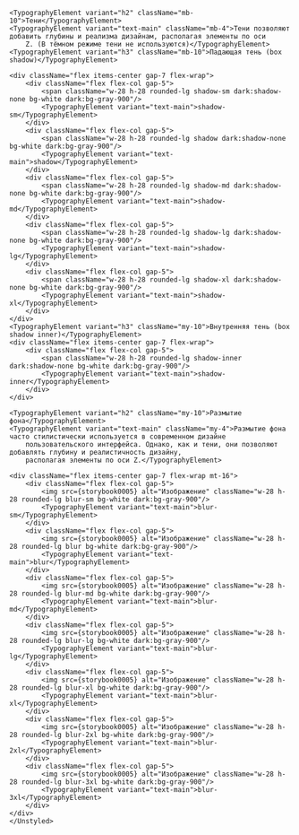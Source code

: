 
<Meta title="Тени и размытие фона"/>
<Unstyled>
    <StoryHeader header="Тени и размытие фона" status="ready"/>

    <TypographyElement variant="h2" className="mb-10">Тени</TypographyElement>
    <TypographyElement variant="text-main" className="mb-4">Тени позволяют добавить глубины и реализма дизайнам, располагая элементы по оси
        Z. (В тёмном режиме тени не используются)</TypographyElement>
    <TypographyElement variant="h3" className="mb-10">Падающая тень (box shadow)</TypographyElement>

    <div className="flex items-center gap-7 flex-wrap">
        <div className="flex flex-col gap-5">
            <span className="w-28 h-28 rounded-lg shadow-sm dark:shadow-none bg-white dark:bg-gray-900"/>
            <TypographyElement variant="text-main">shadow-sm</TypographyElement>
        </div>
        <div className="flex flex-col gap-5">
            <span className="w-28 h-28 rounded-lg shadow dark:shadow-none bg-white dark:bg-gray-900"/>
            <TypographyElement variant="text-main">shadow</TypographyElement>
        </div>
        <div className="flex flex-col gap-5">
            <span className="w-28 h-28 rounded-lg shadow-md dark:shadow-none bg-white dark:bg-gray-900"/>
            <TypographyElement variant="text-main">shadow-md</TypographyElement>
        </div>
        <div className="flex flex-col gap-5">
            <span className="w-28 h-28 rounded-lg shadow-lg dark:shadow-none bg-white dark:bg-gray-900"/>
            <TypographyElement variant="text-main">shadow-lg</TypographyElement>
        </div>
        <div className="flex flex-col gap-5">
            <span className="w-28 h-28 rounded-lg shadow-xl dark:shadow-none bg-white dark:bg-gray-900"/>
            <TypographyElement variant="text-main">shadow-xl</TypographyElement>
        </div>
    </div>
    <TypographyElement variant="h3" className="my-10">Внутренняя тень (box shadow inner)</TypographyElement>
    <div className="flex items-center gap-7 flex-wrap">
        <div className="flex flex-col gap-5">
            <span className="w-28 h-28 rounded-lg shadow-inner dark:shadow-none bg-white dark:bg-gray-900"/>
            <TypographyElement variant="text-main">shadow-inner</TypographyElement>
        </div>
    </div>

    <TypographyElement variant="h2" className="my-10">Размытие фона</TypographyElement>
    <TypographyElement variant="text-main" className="my-4">Размытие фона часто стилистически используется в современном дизайне
        пользовательского интерфейса. Однако, как и тени, они позволяют добавлять глубину и реалистичность дизайну,
        располагая элементы по оси Z.</TypographyElement>

    <div className="flex items-center gap-7 flex-wrap mt-16">
        <div className="flex flex-col gap-5">
            <img src={storybook0005} alt="Изображение" className="w-28 h-28 rounded-lg blur-sm bg-white dark:bg-gray-900"/>
            <TypographyElement variant="text-main">blur-sm</TypographyElement>
        </div>
        <div className="flex flex-col gap-5">
            <img src={storybook0005} alt="Изображение" className="w-28 h-28 rounded-lg blur bg-white dark:bg-gray-900"/>
            <TypographyElement variant="text-main">blur</TypographyElement>
        </div>
        <div className="flex flex-col gap-5">
            <img src={storybook0005} alt="Изображение" className="w-28 h-28 rounded-lg blur-md bg-white dark:bg-gray-900"/>
            <TypographyElement variant="text-main">blur-md</TypographyElement>
        </div>
        <div className="flex flex-col gap-5">
            <img src={storybook0005} alt="Изображение" className="w-28 h-28 rounded-lg blur-lg bg-white dark:bg-gray-900"/>
            <TypographyElement variant="text-main">blur-lg</TypographyElement>
        </div>
        <div className="flex flex-col gap-5">
            <img src={storybook0005} alt="Изображение" className="w-28 h-28 rounded-lg blur-xl bg-white dark:bg-gray-900"/>
            <TypographyElement variant="text-main">blur-xl</TypographyElement>
        </div>
        <div className="flex flex-col gap-5">
            <img src={storybook0005} alt="Изображение" className="w-28 h-28 rounded-lg blur-2xl bg-white dark:bg-gray-900"/>
            <TypographyElement variant="text-main">blur-2xl</TypographyElement>
        </div>
        <div className="flex flex-col gap-5">
            <img src={storybook0005} alt="Изображение" className="w-28 h-28 rounded-lg blur-3xl bg-white dark:bg-gray-900"/>
            <TypographyElement variant="text-main">blur-3xl</TypographyElement>
        </div>
    </div>
    </Unstyled>